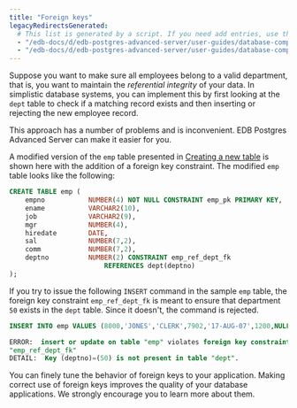 ```yaml
---
title: "Foreign keys"
legacyRedirectsGenerated:
  # This list is generated by a script. If you need add entries, use the `legacyRedirects` key.
  - "/edb-docs/d/edb-postgres-advanced-server/user-guides/database-compatibility-for-oracle-developers-guide/9.6/Database_Compatibility_for_Oracle_Developers_Guide_v9.6.1.019.html"
  - "/edb-docs/d/edb-postgres-advanced-server/user-guides/database-compatibility-for-oracle-developers-guide/9.5/Database_Compatibility_for_Oracle_Developers_Guide.1.019.html"
---
```


<div id="foreign_keys" class="registered_link"></div>

Suppose you want to make sure all employees belong to a valid department, that is, you want to maintain the *referential integrity* of your data. In simplistic database systems, you can implement this by first looking at the `dept` table to check if a matching record exists and then inserting or rejecting the new employee record. 

This approach has a number of problems and is inconvenient. EDB Postgres Advanced Server can make it easier for you.

A modified version of the `emp` table presented in [Creating a new table](../02_sql_tutorial/02_creating_a_new_table/#creating_a_new_table) is shown here with the addition of a foreign key constraint. The modified `emp` table looks like the following:

```sql
CREATE TABLE emp (
    empno           NUMBER(4) NOT NULL CONSTRAINT emp_pk PRIMARY KEY,
    ename           VARCHAR2(10),
    job             VARCHAR2(9),
    mgr             NUMBER(4),
    hiredate        DATE,
    sal             NUMBER(7,2),
    comm            NUMBER(7,2),
    deptno          NUMBER(2) CONSTRAINT emp_ref_dept_fk
                        REFERENCES dept(deptno)
);
```

If you try to issue the following `INSERT` command in the sample `emp` table, the foreign key constraint `emp_ref_dept_fk` is meant to ensure that department `50` exists in the `dept` table. Since it doesn't, the command is rejected.

```sql
INSERT INTO emp VALUES (8000,'JONES','CLERK',7902,'17-AUG-07',1200,NULL,50);

ERROR:  insert or update on table "emp" violates foreign key constraint
"emp_ref_dept_fk"
DETAIL:  Key (deptno)=(50) is not present in table "dept".
```

You can finely tune the behavior of foreign keys to your application. Making correct use of foreign keys improves the quality of your database applications. We strongly encourage you to learn more about them.
